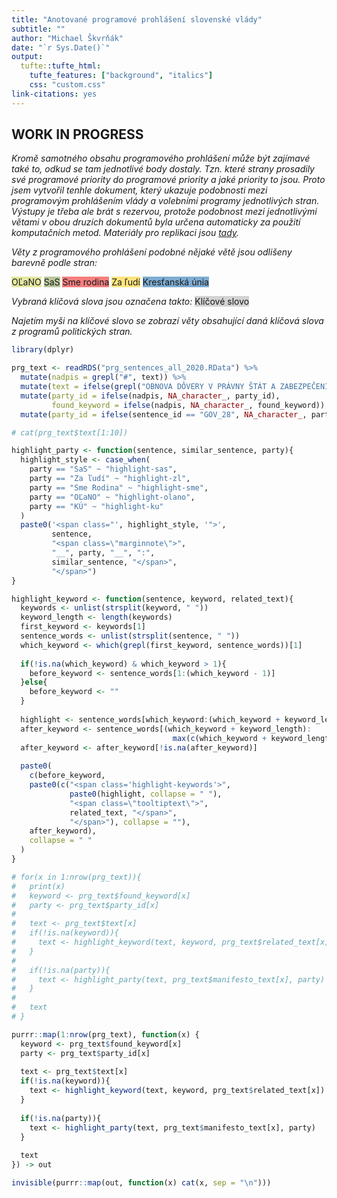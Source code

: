 ```yaml
---
title: "Anotované programové prohlášení slovenské vlády"
subtitle: ""
author: "Michael Škvrňák"
date: "`r Sys.Date()`"
output:
  tufte::tufte_html: 
    tufte_features: ["background", "italics"]
    css: "custom.css"
link-citations: yes
---
```


<style type="text/css">
.highlight-sas {
  background-color: rgba(121, 145, 61, 0.5);
}

.highlight-olano {
  background-color: rgba(203, 211, 68, 0.5);
}

.highlight-zl {
  background-color: rgba(255, 204, 0, 0.5);
}

.highlight-sme {
  background-color: rgba(238, 0, 0, 0.5);
}

.highlight-ku {
  background-color: rgba(0, 92, 168, 0.5);
}

.highlight-keywords {
  background-color: #D3D3D3
}

/* Tooltip text */
.highlight-keywords .tooltiptext {
  visibility: hidden;
  width: 600px;
  background-color: black;
  color: #fff;
  text-align: center;
  padding: 5px 0;
  border-radius: 6px;
  font-size: 1rem;
 
  /* Position the tooltip text - see examples below! */
  position: absolute;
  z-index: 1;
}

/* Show the tooltip text when you mouse over the tooltip container */
.highlight-keywords:hover .tooltiptext {
  visibility: visible;
}

</style>

## WORK IN PROGRESS

_Kromě samotného obsahu programového prohlášení může být zajímavé také to, odkud se tam jednotlivé body dostaly. Tzn. které strany prosadily své programové priority do programové priority a jaké priority to jsou. Proto jsem vytvořil tenhle dokument, který ukazuje podobnosti mezi programovým prohlášením vlády a volebními programy jednotlivých stran. Výstupy je třeba ale brát s rezervou, protože podobnost mezi jednotlivými větami v obou druzích dokumentů byla určena automaticky za použití komputačních metod. Materiály pro replikaci jsou [tady](https://github.com/skvrnami/svk-manifestos)._

_Věty z programového prohlášení podobné nějaké větě jsou odlišeny barevně podle stran:_

<span class="highlight-olano">OĽaNO</span>
<span class="highlight-sas">SaS</span>
<span class="highlight-sme">Sme rodina</span>
<span class="highlight-zl">Za ľudí</span>
<span class="highlight-ku">Kresťanská únia</span>

_Vybraná klíčová slova jsou označena takto:_
<span class="highlight-keywords">Klíčové slovo<span class="tooltiptext">Text obsažený ve volebních programech související s klíčovými slovy</span></span>

_Najetím myši na klíčové slovo se zobrazí věty obsahující daná klíčová slova z programů politických stran._

```r
library(dplyr)

prg_text <- readRDS("prg_sentences_all_2020.RData") %>%
  mutate(nadpis = grepl("#", text)) %>%
  mutate(text = ifelse(grepl("OBNOVA DÔVERY V PRÁVNY ŠTÁT A ZABEZPEČENIE TOHO, ABY ZÁKON A SPRAVODLIVOSŤ PLATIL I PRE KAŽDÉHO ROVNAKO", text), "## OBNOVA DÔVERY V PRÁVNY ŠTÁT A ZABEZPEČENIE TOHO,  \n## ABY ZÁKON A SPRAVODLIVOSŤ PLATIL I PRE KAŽDÉHO ROVNAKO  ", text)) %>%
  mutate(party_id = ifelse(nadpis, NA_character_, party_id), 
         found_keyword = ifelse(nadpis, NA_character_, found_keyword)) %>%
  mutate(party_id = ifelse(sentence_id == "GOV_28", NA_character_, party_id))
```

```r
# cat(prg_text$text[1:10])
```

```r
highlight_party <- function(sentence, similar_sentence, party){
  highlight_style <- case_when(
    party == "SaS" ~ "highlight-sas", 
    party == "Za ľudí" ~ "highlight-zl", 
    party == "Sme Rodina" ~ "highlight-sme", 
    party == "OĽaNO" ~ "highlight-olano",
    party == "KÚ" ~ "highlight-ku"
  )
  paste0('<span class="', highlight_style, '">', 
         sentence, 
         "<span class=\"marginnote\">", 
         "__", party, "__", ":", 
         similar_sentence, "</span>",
         "</span>")
}

highlight_keyword <- function(sentence, keyword, related_text){
  keywords <- unlist(strsplit(keyword, " "))
  keyword_length <- length(keywords)
  first_keyword <- keywords[1]
  sentence_words <- unlist(strsplit(sentence, " "))
  which_keyword <- which(grepl(first_keyword, sentence_words))[1]
  
  if(!is.na(which_keyword) & which_keyword > 1){
    before_keyword <- sentence_words[1:(which_keyword - 1)]  
  }else{
    before_keyword <- ""
  }
  
  highlight <- sentence_words[which_keyword:(which_keyword + keyword_length - 1)]
  after_keyword <- sentence_words[(which_keyword + keyword_length):
                                    max(c(which_keyword + keyword_length, length(sentence_words)))]
  after_keyword <- after_keyword[!is.na(after_keyword)]
  
  paste0(
    c(before_keyword, 
    paste0(c("<span class='highlight-keywords'>", 
             paste0(highlight, collapse = " "), 
             "<span class=\"tooltiptext\">",
             related_text, "</span>",
             "</span>"), collapse = ""), 
    after_keyword), 
    collapse = " "
  )
}

# for(x in 1:nrow(prg_text)){
#   print(x)
#   keyword <- prg_text$found_keyword[x]
#   party <- prg_text$party_id[x]
#   
#   text <- prg_text$text[x]
#   if(!is.na(keyword)){
#     text <- highlight_keyword(text, keyword, prg_text$related_text[x])
#   }
#   
#   if(!is.na(party)){
#     text <- highlight_party(text, prg_text$manifesto_text[x], party)
#   }
#   
#   text
# }

purrr::map(1:nrow(prg_text), function(x) {
  keyword <- prg_text$found_keyword[x]
  party <- prg_text$party_id[x]
  
  text <- prg_text$text[x]
  if(!is.na(keyword)){
    text <- highlight_keyword(text, keyword, prg_text$related_text[x])
  }
  
  if(!is.na(party)){
    text <- highlight_party(text, prg_text$manifesto_text[x], party)
  }
  
  text
}) -> out

invisible(purrr::map(out, function(x) cat(x, sep = "\n")))
```


